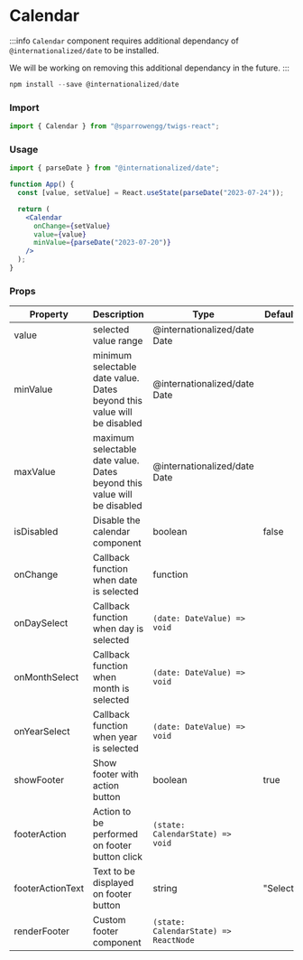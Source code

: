 
# Calendar

:::info
`Calendar` component requires additional dependancy of `@internationalized/date` to be installed.

We will be working on removing this additional dependancy in the future.
:::

```jsx
npm install --save @internationalized/date
```

### Import

```jsx
import { Calendar } from "@sparrowengg/twigs-react";
```

### Usage

<PlaygroundLink name="calendar" />

```jsx
import { parseDate } from "@internationalized/date";

function App() {
  const [value, setValue] = React.useState(parseDate("2023-07-24"));

  return (
    <Calendar
      onChange={setValue}
      value={value}
      minValue={parseDate("2023-07-20")}
    />
  );
}
```

### Props

| Property         | Description                                                             | Type                                  | Default  |
| ---------------- | ----------------------------------------------------------------------- | ------------------------------------- | -------- |
| value            | selected value range                                                    | @internationalized/date Date          |          |
| minValue         | minimum selectable date value. Dates beyond this value will be disabled | @internationalized/date Date          |          |
| maxValue         | maximum selectable date value. Dates beyond this value will be disabled | @internationalized/date Date          |          |
| isDisabled       | Disable the calendar component                                          | boolean                               | false    |
| onChange         | Callback function when date is selected                                 | function                              |          |
| onDaySelect      | Callback function when day is selected                                  | `(date: DateValue) => void`           |          |
| onMonthSelect    | Callback function when month is selected                                | `(date: DateValue) => void`           |          |
| onYearSelect     | Callback function when year is selected                                 | `(date: DateValue) => void`           |          |
| showFooter       | Show footer with action button                                          | boolean                               | true     |
| footerAction     | Action to be performed on footer button click                           | `(state: CalendarState) => void`      |          |
| footerActionText | Text to be displayed on footer button                                   | string                                | "Select" |
| renderFooter     | Custom footer component                                                 | `(state: CalendarState) => ReactNode` |          |
